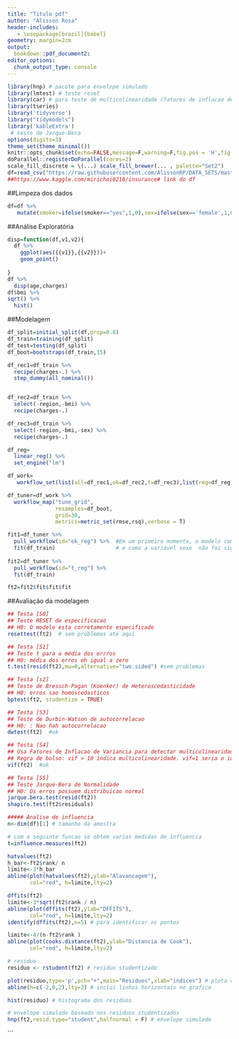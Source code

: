```yaml
---
title: "Titulo pdf"
author: "Alisson Rosa"
header-includes:
   - \usepackage[brazil]{babel}
geometry: margin=2cm
output:
  bookdown::pdf_document2:
editor_options:
  chunk_output_type: console
---
```




```r
library(hnp) # pacote para envelope simulado
library(lmtest) # teste reset
library(car) # para teste de multicolinearidade (fatores de inflacao de variancia)
library(tseries)
library('tidyverse')
library("tidymodels")
library('kableExtra')
 # teste de Jarque-Bera
options(digits=3)
theme_set(theme_minimal())
knitr::opts_chunk$set(echo=FALSE,message=F,warning=F,fig.pos = 'H',fig.align = 'center',fig.width=7.8, fig.height=4.85)
doParallel::registerDoParallel(cores=2)
scale_fill_discrete = \(...) scale_fill_brewer(... , palette="Set2")
df=read_csv("https://raw.githubusercontent.com/AlissonRP/DATA_SETS/master/insurance.csv")
##https://www.kaggle.com/mirichoi0218/insurance# link do df

```

##Limpeza dos dados
```r
df=df %>% 
   mutate(smoker=ifelse(smoker=="yes",1,0),sex=ifelse(sex=='female',1,0))

```




##Análise Exploratória

```r
disp=function(df,v1,v2){
  df %>% 
    ggplot(aes({{v1}},{{v2}}))+
    geom_point()
  
}
df %>% 
  disp(age,charges)
df$bmi %>% 
sqrt() %>% 
  hist()


```


##Modelagem

```r
df_split=initial_split(df,prop=0.8)
df_train=training(df_split)
df_test=testing(df_split)
df_boot=bootstraps(df_train,15)

df_rec1=df_train %>% 
  recipe(charges~.) %>% 
  step_dummy(all_nominal())


df_rec2=df_train %>% 
  select(-region,-bmi) %>% 
  recipe(charges~.)

df_rec3=df_train %>% 
  select(-region,-bmi,-sex) %>% 
  recipe(charges~.)
```


```r
df_reg=
  linear_reg() %>% 
  set_engine("lm")
```
```r
df_work=
   workflow_set(list(all=df_rec1,ok=df_rec2,t=df_rec3),list(reg=df_reg),cross = T)
```

```r
df_tuner=df_work %>% 
  workflow_map("tune_grid",
               resamples=df_boot,
               grid=30,
               metrics=metric_set(rmse,rsq),verbose = T)

fit1=df_tuner %>% 
  pull_workflow(id="ok_reg") %>%  #Em um primeiro momento, o modelo com todas as variáveis foi descartado,
  fit(df_train)                   # e como a variável sexo  não foi significativa usaremos o modelo "t"
                                  
fit2=df_tuner %>% 
  pull_workflow(id="t_reg") %>%
  fit(df_train)

ft2=fit2$fit$fit$fit
```

##Avaliação da modelagem

```r
## Testa [S0]
## Teste RESET de especificacao
## H0: O modelo esta corretamente especificado
resettest(ft2)  # sem problemas até aqui
```

```r
## Testa [S1]
## Teste t para a média dos errros
## H0: média dos erros eh igual a zero
t.test(resid(ft2),mu=0,alternative="two.sided") #sem problemas
```

```r
## Testa [s2]
## Teste de Bressch-Pagan (Koenker) de Heteroscedasticidade
## H0: erros sao homoscedasticos
bptest(ft2, studentize = TRUE)
```



```r
## Testa [S3]
## Teste de Durbin-Watson de autocorrelacao
## H0: : Nao hah autocorrelacao 
dwtest(ft2)  #ok
```

```r
## Testa [S4]
## Usa Fatores de Inflacao de Variancia para detectar multicolinearidade
## Regra de bolso: vif > 10 indica multicolinearidade. vif=1 seria o ideal.
vif(ft2)  #ok
```

```r
## Testa [S5]
## Teste Jarque-Bera de Normalidade
## H0: Os erros possuem distribuicao normal
jarque.bera.test(resid(ft2))
shapiro.test(ft2$residuals)
```
```r
##### Analise de influencia
n<-dim(df)[1] # tamanho da amostra

# com a seguinte funcao se obtem varias medidas de influencia
t=influence.measures(ft2)
```
```r
hatvalues(ft2)
h_bar<-ft2$rank/ n
limite<-3*h_bar
abline(plot(hatvalues(ft2),ylab="Alavancagem"), 
       col="red", h=limite,lty=2)

```
```r
dffits(ft2)
limite<-3*sqrt(ft2$rank / n)
abline(plot(dffits(ft2),ylab="DFFITS"), 
       col="red", h=limite,lty=2)
identify(dffits(ft2),n=5) # para identificar os pontos
```
```r
limite<-4/(n-ft2$rank )
abline(plot(cooks.distance(ft2),ylab="Distancia de Cook"), 
       col="red", h=limite,lty=2)
```
```r
# residuo
residuo <- rstudent(ft2) # residuo studentizado

plot(residuo,type='p',pch="+",main="Residuos",xlab="indices") # plota os residuos do modelo
abline(h=c(-2,0,2),lty=3) # inclui linhas horizontais no grafico

hist(residuo) # histograma dos residuos

# envelope simulado baseado nos residuos studentizados
hnp(ft2,resid.type="student",halfnormal = F) # envelope simulado 

```


```


